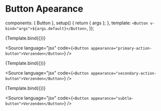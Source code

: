 
<Meta title="Vue/Button/Apearance" component={Button} argTypes={argTypes} />

# Button Apearance

  components: { Button },
  setup() {
    return { args };
  },
  template: `<Button v-bind="args">${args.default}</Button>`,
});

<Canvas>
  <Story
    name="Primary Button"
    args={{
      appearance: "primary-action-button",
      default: "Primary Button",
      busy: false,
      disabled: false,
      type: "button",
    }}
  >
    {Template.bind({})}
  </Story>
</Canvas>

<Source language="jsx" code={`<Button appearance="primary-action-button">Verzenden</Button>`} />

<Canvas>
  <Story
    name="Secondary Button"
    args={{
      appearance: "secondary-action-button",
      default: "Secondary Button",
      busy: false,
      disabled: false,
      type: "button",
    }}
  >
    {Template.bind({})}
  </Story>
</Canvas>

<Source language="jsx" code={`<Button appearance="secondary-action-button">Verzenden</Button>`} />

<Canvas>
  <Story
    name="Subtle Button"
    args={{
      appearance: "subtle-button",
      default: "Subtle Button",
      busy: false,
      disabled: false,
      type: "button",
    }}
  >
    {Template.bind({})}
  </Story>
</Canvas>

<Source language="jsx" code={`<Button appearance="subtle-button">Verzenden</Button>`} />
